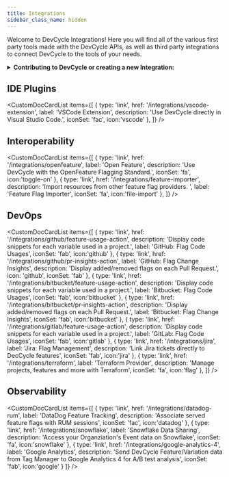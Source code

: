 ```yaml
---
title: Integrations
sidebar_class_name: hidden
---
```


Welcome to DevCycle Integrations! Here you will find all of the various first party tools made with the
DevCycle APIs, as well as third party integrations to connect DevCycle to the tools of your needs.

<details>
  <summary>
 <b><i className="fas fa-arrows-alt"></i> Contributing to DevCycle or creating a new Integration:</b>
  </summary>
  <div>
    <p>
    If you would like to contribute to an existing integration or tool, all of DevCycle's tools and integrations  are <a href="https://github.com/devcycleHQ">open source on the DevCycle github repository.</a>
</p>
<p>
 Further, if you'd like to create a new tool or integration, a great starting point is <a href="/management-api/">DevCycle's Management API</a> which allows you to modify and interact with features and more within a devcycle project, as well as the <a href="/bucketing-api/">DevCycle Bucketing API</a>  which is used to give users features and variables (as used within the DevCycle SDKs!)
  </p>
  </div>
</details>

## IDE Plugins
<CustomDocCardList items={[
  {
    type: 'link',
    href: '/integrations/vscode-extension',
    label: 'VSCode Extension',
    description: 'Use DevCycle directly in Visual Studio Code.',
    iconSet: 'fac',
    icon:'vscode'
  },
]} />


## Interoperability
<CustomDocCardList items={[
  {
    type: 'link',
    href: '/integrations/openfeature',
    label: 'Open Feature',
    description: 'Use DevCycle with the OpenFeature Flagging Standard.',
    iconSet: 'fa',
icon:'toggle-on'
  },
  {
    type: 'link',
    href: '/integrations/feature-importer',
    description: 'Import resources from other feature flag providers. ',
    label: 'Feature Flag Importer',
        iconSet: 'fa',
icon:'file-import'
  },
]} />

## DevOps
<CustomDocCardList items={[
  {
    type: 'link',
    href: '/integrations/github/feature-usage-action',
    description: 'Display code snippets for each variable used in a project.',
    label: 'GitHub: Flag Code Usages',
    iconSet: 'fab',
    icon:'github'
  },
  {
    type: 'link',
    href: '/integrations/github/pr-insights-action',
    label: 'GitHub: Flag Change Insights',
    description: 'Display added/removed flags on each Pull Request.',
    icon: 'github',
    iconSet: 'fab'
  },
  {
    type: 'link',
    href: '/integrations/bitbucket/feature-usage-action',
    description: 'Display code snippets for each variable used in a project.',
    label: 'Bitbucket: Flag Code Usages',
    iconSet: 'fab',
    icon:'bitbucket'
  },
  {
    type: 'link',
    href: '/integrations/bitbucket/pr-insights-action',
    description: 'Display added/removed flags on each Pull Request.',
    label: 'Bitbucket: Flag Change Insights',
    iconSet: 'fab',
    icon:'bitbucket'
  },
  {
    type: 'link',
    href: '/integrations/gitlab/feature-usage-action',
     description: 'Display code snippets for each variable used in a project.',
    label: 'GitLab: Flag Code Usages',
    iconSet: 'fab',
    icon:'gitlab'
  },
  {
    type: 'link',
    href: '/integrations/jira',
    label: 'Jira: Flag Management',
    description: 'Link Jira tickets directly to DecCycle features',
    iconSet: 'fab',
    icon:'jira'
  },
  {
    type: 'link',
    href: '/integrations/terraform',
    label: 'Terraform Provider',
    description: 'Manage projects, features and more with Terraform',
    iconSet: 'fa',
    icon:'flag'
  },
]} />

## Observability
<CustomDocCardList items={[
  {
    type: 'link',
    href: '/integrations/datadog-rum',
    label: 'DataDog Feature Tracking',
    description: 'Associate served feature flags with RUM sessions',
    iconSet: 'fac',
    icon:'datadog'
  },
  {
    type: 'link',
    href: '/integrations/snowflake',
    label: 'Snowflake Data Sharing',
    description: 'Access your Organziation\'s Event data on Snowflake',
    iconSet: 'fa',
    icon:'snowflake'
  }, 
  {
    type: 'link',
    href: '/integrations/google-analytics-4',
    label: 'Google Analytics',
    description: 'Send DevCycle Feature/Variation data from Tag Manager to Google Analytics 4 for A/B test analysis',
    iconSet: 'fab',
    icon:'google'
  }
]} />


